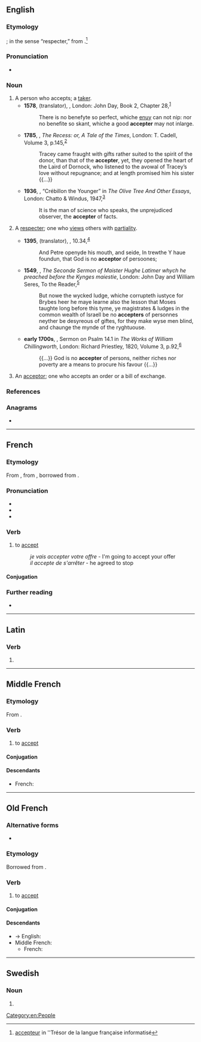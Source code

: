==English==

===Etymology===
{{PIE root|en|keh₂p}}
{{suffix|en|accept|er|id2=agent noun}}; in the sense “respecter,” from {{der|en|frm|accepteur}}.<ref>[http://www.cnrtl.fr/etymologie/accepteur accepteur] in ''Trésor de la langue française informatisé</ref>

===Pronunciation===
* {{a|US}} {{IPA|/æk.ˈsɛp.tɚ/|lang=en}}

===Noun===
{{en-noun}}

# A person who accepts; a [[taker]].
#* '''1578''', {{w|Arthur Golding}} (translator), ''{{w|De Beneficiis|The Woorke of the Excellent Philosopher Lucius Annæus Seneca Concerning Benefyting that is too say the Dooing, Receyuing, and Requyting of Good Turnes}}'', London: John Day, Book 2, Chapter 28,<sup>[http://name.umdl.umich.edu/A11902.0001.001]</sup>
#*: There is no benefyte so perfect, whiche [[envy|enuy]] can not nip: nor no benefite so skant, whiche a good '''accepter''' may not inlarge.
#* '''1785''', {{w|Sophia Lee}}, ''The Recess: or, A Tale of the Times'', London: T. Cadell, Volume 3, p.{{nbsp}}145,<sup>[http://name.umdl.umich.edu/004874811.0001.003]</sup>
#*: Tracey came fraught with gifts rather suited to the spirit of the donor, than that of the '''accepter''', yet, they opened the heart of the Laird of Dornock, who listened to the avowal of Tracey’s love without repugnance; and at length promised him his sister {{...}}
#* '''1936''', {{w|Aldous Huxley}}, “Crébillon the Younger” in ''The Olive Tree And Other Essays'', London: Chatto & Windus, 1947,<sup>[https://www.fadedpage.com/books/20161122/html.php]</sup>
#*: It is the man of science who speaks, the unprejudiced observer, the '''accepter''' of facts.
# {{lb|en|obsolete}} A [[respecter]]; one who [[view]]s others with [[partiality]].
#* '''1395''', {{w|John Wycliffe}} (translator), ''{{w|Wycliffe's Bible|Bible}}'', {{w|Book of Acts|Acts}} 10.34,<sup>[https://www.studylight.org/desk/index.cgi?sr=0&old_q=Matthew+1&search_form_type=general&q1=Acts+10%3A34&s=2&t1=en_wyc&ns=0]</sup>
#*: And Petre openyde his mouth, and seide, In trewthe Y haue foundun, that God is no '''acceptor''' of persoones;
#* '''1549''', {{w|Hugh Latimer}}, ''The Seconde Sermon of Maister Hughe Latimer whych he preached before the Kynges maiestie'', London: John Day and William Seres, To the Reader,<sup>[http://name.umdl.umich.edu/A05142.0001.001]</sup>
#*: But nowe the wycked Iudge, whiche corrupteth iustyce for Brybes heer he maye learne also the lesson that Moses taughte long before this tyme, ye magistrates & Iudges in the common wealth of Israell be no '''accepters''' of personnes neyther be desyreous of giftes, for they make wyse men blind, and chaunge the mynde of the ryghtuouse.
#* '''early 1700s''', {{w|William Chillingworth}}, Sermon on Psalm 14.1 in ''The Works of William Chillingworth'', London: Richard Priestley, 1820, Volume 3, p.{{nbsp}}92,<sup>[https://catalog.hathitrust.org/Record/008623081]</sup>
#*: {{...}} God is no '''accepter''' of persons, neither riches nor poverty are a means to procure his favour {{...}}
# {{lb|en|legal}} An [[acceptor]]; one who accepts an order or a bill of exchange.

===References===
<references/>

===Anagrams===
* {{anagrams|en|a=acceeprt|reaccept}}

[[Category:en:People]]

----

==French==

===Etymology===
From {{inh|fr|frm|accepter}}, from {{inh|fr|fro|accepter}}, borrowed from {{bor|fr|la|accepto|acceptō, acceptāre}}.

===Pronunciation===
* {{fr-IPA}}
* {{audio|Fr-Paris--accepter.oga|Audio (FR)|lang=fr}}
* {{audio|LL-Q150 (fra)-Pamputt-accepter.wav|Audio|lang=fr}}

===Verb===
{{fr-verb}}

# {{lb|fr|transitive}} to [[accept]]
#: ''je vais accepter votre offre'' - I'm going to accept your offer
#: ''il accepte de s'arrêter'' - he agreed to stop

====Conjugation====
{{fr-conj-auto}}

===Further reading===
* {{R:TLFi}}

----

==Latin==

===Verb===
{{la-verb-form|accepter}}

# {{inflection of|acceptō||1|s|pres|pasv|subj|lang=la}}

----

==Middle French==

===Etymology===
From {{inh|frm|fro|accepter}}.

===Verb===
{{head|frm|verb}}

# to [[accept]]

====Conjugation====
{{frm-conj-er|accept}}

====Descendants====
* French: {{l|fr|accepter}}

----

==Old French==

===Alternative forms===
* {{l|fro|acepter}}

===Etymology===
Borrowed from {{bor|fro|la|accepto|acceptō, acceptāre}}.

===Verb===
{{head|fro|verb}}

# to [[accept]]

====Conjugation====
{{fro-conj-er}}

====Descendants====
* → English: {{l|en|accept}}
* Middle French: {{l|frm|accepter}}
** French: {{l|fr|accepter}}

----

==Swedish==

===Noun===
{{head|sv|noun form}}

# {{sv-noun-form-indef-pl|accept}}